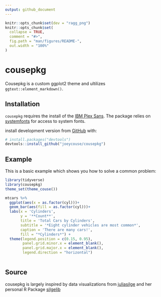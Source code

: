 ```yaml
---
output: github_document
---
```


<!-- README.md is generated from README.Rmd. Please edit that file -->

```r
knitr::opts_chunk$set(dev = "ragg_png")
knitr::opts_chunk$set(
  collapse = TRUE,
  comment = "#>",
  fig.path = "man/figures/README-",
  out.width = "100%"
)
```

# cousepkg

<!-- badges: start -->
<!-- badges: end -->

Cousepkg is a custom ggplot2 theme and ultilizes `ggtext::element_markdown()`.

## Installation

`cousepkg` requires the install of the [IBM Plex Sans](https://github.com/IBM/plex/). The package relies on [systemfonts](https://systemfonts.r-lib.org/) for access to system fonts.

install development version from [GitHub](https://github.com/) with:

``` r
# install.packages("devtools")
devtools::install_github("joeycouse/cousepkg")

```
## Example

This is a basic example which shows you how to solve a common problem:

```r
library(tidyverse)
library(cousepkg)
theme_set(theme_couse())

mtcars %>%
  ggplot(aes(x = as.factor(cyl)))+
  geom_bar(aes(fill = as.factor(cyl)))+
  labs(x = 'Cylinders',
       y = '**Count**',
       title = 'Total Cars by Cylinders',
       subtitle = '*Eight cylinder vehicles are most common*',
       caption = 'There are many cars!',
       fill = "*Cylinders*") +
  theme(legend.position = c(0.15, 0.95),
        panel.grid.minor.x = element_blank(),
        panel.grid.major.x = element_blank(),
        legend.direction = "horizontal")
  


```


## Source

cousepkg is largely inspired by data visualizations from [juliasilge](https://github.com/juliasilge) and her personal R Package [silgelib](https://github.com/juliasilge/silgelib)

